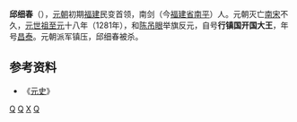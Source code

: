 '''邱细春'''（{{bd||？|1281年|catIdx=Q}}），[[元朝|元朝]]初期[[福建|福建]]民变首领，南剑（今[[福建省|福建省]][[南平|南平]]）人。元朝灭亡[[南宋|南宋]]不久，[[元世祖|元世祖]][[至元_(元世祖)|至元]]十八年（1281年），和[[陈吊眼|陈吊眼]]举旗反元，自号'''行镇国开国大王'''，年号[[昌泰_(陈吊眼)|昌泰]]。元朝派军镇压，邱细春被杀。

== 参考资料 ==
*《[[元史|元史]]》

{{宋朝人物小作品}}

[[Category:宋朝人|Q]]
[[Category:元朝人|Q]]
[[Category:邱姓|X]]
[[Category:南平人|Q]]